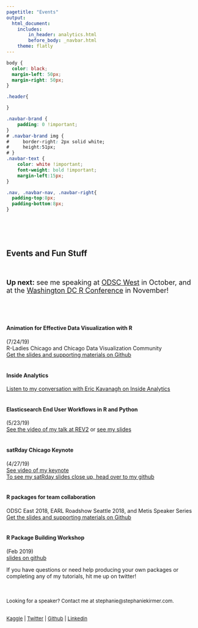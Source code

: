 ```yaml
---
pagetitle: "Events"
output: 
  html_document:
    includes:
        in_header: analytics.html
        before_body: _navbar.html
    theme: flatly
---
```



```css
body {
  color: black;
  margin-left: 50px;
  margin-right: 50px;
}

.header{

}

.navbar-brand {
    padding: 0 !important;
}
# .navbar-brand img {
#     border-right: 2px solid white;
#     height:51px;
# }
.navbar-text {
    color: white !important;
    font-weight: bold !important;
    margin-left:15px;
}

.nav, .navbar-nav, .navbar-right{
  padding-top:8px;
  padding-bottom:8px;
}

```


<BR>
<BR>
<BR>


## Events and Fun Stuff 

<BR>
<font size = 4>

<B>Up next:</b> see me speaking at <a href="https://odsc.com/california/">ODSC West</a> in October, and at the <a href="https://dc.rstats.ai/">Washington DC R Conference</a> in November!

<BR>
<BR>

</font>

#### Animation for Effective Data Visualization with R   
(7/24/19)   
R-Ladies Chicago and Chicago Data Visualization Community    
[Get the slides and supporting materials on Github](https://github.com/skirmer/animating_dataviz)  
<BR>

#### Inside Analytics   
[Listen to my conversation with Eric Kavanagh on Inside Analytics](https://insideanalysis.com/insights-from-domino-data-labs-2019-rev2-conference/)  
<BR>

#### Elasticsearch End User Workflows in R and Python  
(5/23/19)  
[See the video of my talk at REV2](https://dominodatalab.wistia.com/medias/i0f5by0f4q) or [see my slides](https://github.com/skirmer/elastic_analytics) 
<BR><BR>

#### satRday Chicago Keynote  
(4/27/19)  
[See video of my keynote](https://www.youtube.com/watch?v=quFhQvizBE8&feature=youtu.be&t=1095)  
[To see my satRday slides close up, head over to my github](https://github.com/skirmer/satRdays_chicago_2019)  
<BR>

#### R packages for team collaboration   
ODSC East 2018, EARL Roadshow Seattle 2018, and Metis Speaker Series  
[Get the slides and supporting materials on Github](https://github.com/skirmer/odsc2018)  
<BR>
  
#### R Package Building Workshop   
(Feb 2019)   
[slides on github](https://github.com/skirmer/r_packages) 



If you have questions or need help producing your own packages or completing any of my tutorials, hit me up on twitter!


</font>
<br><BR>
<font size = 2> Looking for a speaker? Contact me at stephanie@stephaniekirmer.com. 


<BR> [Kaggle](http://www.kaggle.com/skirmer) | [Twitter](https://twitter.com/data_stephanie) | [Github](http://github.com/skirmer) | [Linkedin](http://linkedin.com/in/skirmer)

</font>
